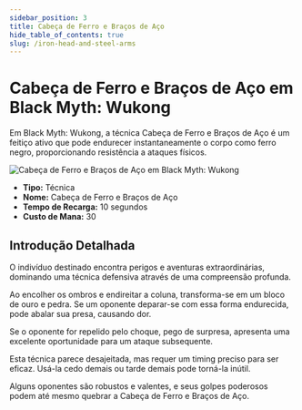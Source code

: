 ```yaml
---
sidebar_position: 3
title: Cabeça de Ferro e Braços de Aço
hide_table_of_contents: true
slug: /iron-head-and-steel-arms
---
```


# Cabeça de Ferro e Braços de Aço em Black Myth: Wukong

Em Black Myth: Wukong, a técnica Cabeça de Ferro e Braços de Aço é um feitiço ativo que pode endurecer instantaneamente o corpo como ferro negro, proporcionando resistência a ataques físicos.

<img
    src="https://image.informedainews.com/tttb.gif"
    alt="Cabeça de Ferro e Braços de Aço em Black Myth: Wukong"
/>

- **Tipo:** Técnica
- **Nome:** Cabeça de Ferro e Braços de Aço
- **Tempo de Recarga:** 10 segundos
- **Custo de Mana:** 30

## Introdução Detalhada

O indivíduo destinado encontra perigos e aventuras extraordinárias, dominando uma técnica defensiva através de uma compreensão profunda.

Ao encolher os ombros e endireitar a coluna, transforma-se em um bloco de ouro e pedra. Se um oponente deparar-se com essa forma endurecida, pode abalar sua presa, causando dor.

Se o oponente for repelido pelo choque, pego de surpresa, apresenta uma excelente oportunidade para um ataque subsequente.

Esta técnica parece desajeitada, mas requer um timing preciso para ser eficaz. Usá-la cedo demais ou tarde demais pode torná-la inútil.

Alguns oponentes são robustos e valentes, e seus golpes poderosos podem até mesmo quebrar a Cabeça de Ferro e Braços de Aço.